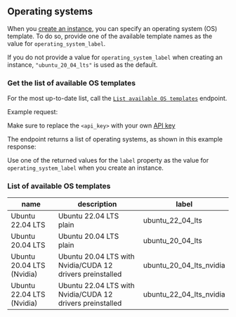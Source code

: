 ## Operating systems

When you [create an instance](/api-reference/instances/create), you can specify an operating system (OS) template. To do so, provide one of the available template names as the value for `operating_system_label`.

<Note>If you do not provide a value for `operating_system_label` when creating an instance, `"ubuntu_20_04_lts"` is used as the default.</Note>

### Get the list of available OS templates

For the most up-to-date list, call the [`List available OS templates`](/api-reference/templates/list) endpoint.

Example request:
<EndpointRequestSnippet endpoint="GET /list_available_os_templates" />

Make sure to replace the `<api_key>` with your own [API key](/get-started/api-overview#authentication)

The endpoint returns a list of operating systems, as shown in this example response:
<EndpointResponseSnippet 
  endpoint="GET /list_available_os_templates"
/>

Use one of the returned values for the `label` property as the value for `operating_system_label` when you create an instance.

### List of available OS templates

| name                       | description                                               | label                    |
|----------------------------|-----------------------------------------------------------|--------------------------|
| Ubuntu 22.04 LTS           | Ubuntu 22.04 LTS plain                                    | ubuntu_22_04_lts         |
| Ubuntu 20.04 LTS           | Ubuntu 20.04 LTS plain                                    | ubuntu_20_04_lts         |
| Ubuntu 20.04 LTS (Nvidia)  | Ubuntu 20.04 LTS with Nvidia/CUDA 12 drivers preinstalled | ubuntu_20_04_lts_nvidia  |
| Ubuntu 22.04 LTS (Nvidia)  | Ubuntu 22.04 LTS with Nvidia/CUDA 12 drivers preinstalled | ubuntu_22_04_lts_nvidia  |
